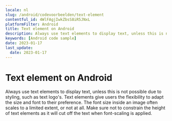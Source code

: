 ```yaml
---
locale: nl
slug: /android/codevoorbeelden/text-element
contentful_id: 4WlFAgjIwkZbsS8iR5JNxL
platformFilter: Android
title: Text element on Android
description: Always use text elements to display text, unless this is not possible due to styling, such as text logo's.
keywords: [Android code sample]
date: 2023-01-17
last_update:
  date: 2023-01-17
---
```


# Text element on Android

Always use text elements to display text, unless this is not possible due to styling, such as text logo's. Text elements give users the flexibility to adapt the size and font to their preference. The font size inside an image often scales to a limited extent, or not at all. Make sure not to constrain the height of text elements as it will cut off the text when font-scaling is applied.

<CodeSample id="text-element" locale="nl" platform="android"/>
